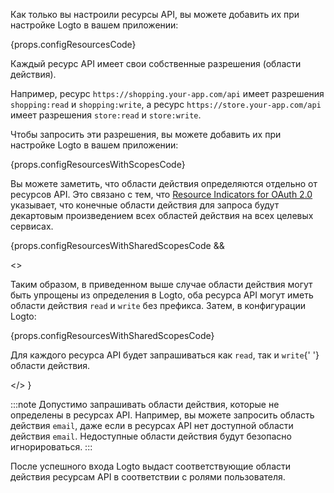 Как только вы настроили ресурсы API, вы можете добавить их при настройке Logto в вашем приложении:

{props.configResourcesCode}

Каждый ресурс API имеет свои собственные разрешения (области действия).

Например, ресурс `https://shopping.your-app.com/api` имеет разрешения `shopping:read` и `shopping:write`, а ресурс `https://store.your-app.com/api` имеет разрешения `store:read` и `store:write`.

Чтобы запросить эти разрешения, вы можете добавить их при настройке Logto в вашем приложении:

{props.configResourcesWithScopesCode}

Вы можете заметить, что области действия определяются отдельно от ресурсов API. Это связано с тем, что [Resource Indicators for OAuth 2.0](https://www.rfc-editor.org/rfc/rfc8707.html) указывает, что конечные области действия для запроса будут декартовым произведением всех областей действия на всех целевых сервисах.

{props.configResourcesWithSharedScopesCode &&

<>

<p>
  Таким образом, в приведенном выше случае области действия могут быть упрощены из определения в
  Logto, оба ресурса API могут иметь области действия <code>read</code> и <code>write</code> без
  префикса. Затем, в конфигурации Logto:
</p>

{props.configResourcesWithSharedScopesCode}

<p>
  Для каждого ресурса API будет запрашиваться как <code>read</code>, так и <code>write</code>{' '}
  области действия.
</p>

</>
}

:::note
Допустимо запрашивать области действия, которые не определены в ресурсах API. Например, вы можете запросить область действия `email`, даже если в ресурсах API нет доступной области действия `email`. Недоступные области действия будут безопасно игнорироваться.
:::

После успешного входа Logto выдаст соответствующие области действия ресурсам API в соответствии с ролями пользователя.
